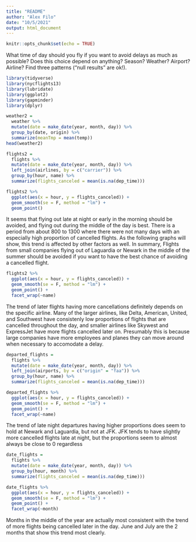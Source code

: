 ```yaml
---
title: "README"
author: "Alex Filo"
date: "10/5/2021"
output: html_document
---
```


```r
knitr::opts_chunk$set(echo = TRUE)
```

What time of day should you fly if you want to avoid delays as much as possible? Does this choice depend on anything? Season? Weather? Airport? Airline? Find three patterns (“null results” are ok!).

```r
library(tidyverse)
library(nycflights13)
library(lubridate)
library(ggplot2)
library(gapminder)
library(dplyr)

```
```r
weather2 = 
  weather %>% 
  mutate(date = make_date(year, month, day)) %>% 
  group_by(date, origin) %>% 
  summarize(meanTmp = mean(temp))
head(weather2)
```

```r
flights2 =
  flights %>% 
  mutate(date = make_date(year, month, day)) %>% 
  left_join(airlines, by = c("carrier")) %>% 
  group_by(hour, name) %>%
  summarize(flights_canceled = mean(is.na(dep_time)))
```

```r
flights2 %>% 
  ggplot(aes(x = hour, y = flights_canceled)) + 
  geom_smooth(se = F, method = "lm") +
  geom_point()
```

It seems that flying out late at night or early in the morning should be avoided, and flying out during the middle of the day is best. There is a period from about 800 to 1300 where there were not many days with an especially high proportion of cancelled flights. As the following graphs will show, this trend is affected by other factors as well. In summary, Flights from small companies flying out of Laguardia or Newark in the middle of the summer should be avoided if you want to have the best chance of avoiding a cancelled flight.

```r
flights2 %>% 
  ggplot(aes(x = hour, y = flights_canceled)) + 
  geom_smooth(se = F, method = "lm") +
  geom_point() +
  facet_wrap(~name)
```

The trend of later flights having more cancellations definitely depends on the specific airline. Many of the larger airlines, like Delta, American, United, and Southwest have consistenly low proportions of flights that are cancelled throughout the day, and smaller airlines like Skywest and ExpressJet have more flights cancelled later on. Presumably this is because large companies have more employees and planes they can move around when necessary to accomodate a delay.


```r
departed_flights = 
  flights %>% 
  mutate(date = make_date(year, month, day)) %>%
  left_join(airports, by = c("origin" = "faa")) %>% 
  group_by(hour, name) %>% 
  summarize(flights_canceled = mean(is.na(dep_time)))
```

```r
departed_flights %>% 
  ggplot(aes(x = hour, y = flights_canceled)) + 
  geom_smooth(se = F, method = "lm") +
  geom_point() +
  facet_wrap(~name)
```

The trend of late night departures having higher proportions does seem to hold at Newark and Laguardia, but not at JFK. JFK tends to have slightly more cancelled flights late at night, but the proportions seem to almost always be close to 0 regardless

```r
date_flights = 
  flights %>% 
  mutate(date = make_date(year, month, day)) %>%
  group_by(hour, month) %>% 
  summarize(flights_canceled = mean(is.na(dep_time)))
```

```r
date_flights %>% 
  ggplot(aes(x = hour, y = flights_canceled)) + 
  geom_smooth(se = F, method = "lm") +
  geom_point() +
  facet_wrap(~month)
```

Months in the middle of the year are actually most consistent with the trend of more flights being cancelled later in the day. June and July are the 2 months that show this trend most clearly.